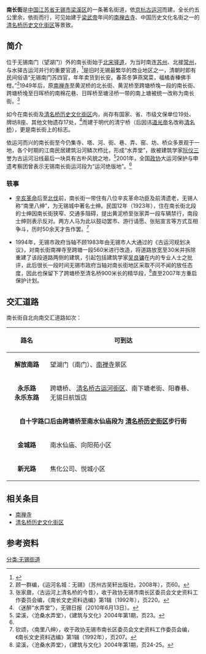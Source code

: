 {{Infobox China Road
|路牌類型 = Wuxi
|中文道路名称=南长街
|道路名称拼音=NANCHANG JIE
|道路方向=NS
|图片= File:WUXI_NANCHANGJIE_St.jpg
|图片说明= 南長街步行街段夜景
|道路属性=
|道路总长度=
|车速限制=
|行车线数量=
|所在地区= [[无锡市|无锡市]][[梁溪区|梁溪区]]
|起点=解放南路
|终点=旺庄路
|道路命名日期=
|命名缘由=
|道路旧名=南上塘
|道路动工日期=
|通车日期=
|路段主要建筑=[[清名桥|清名桥]]
|收费=
}}
'''南长街'''是[[中国|中国]][[江苏省|江苏省]][[无锡市|无锡市]][[梁溪区|梁溪区]]的一条著名街道，依[[京杭大运河|京杭古运河]]而建，全长约五公里余，依街而行，可见始建于[[梁武帝|梁武帝]]年间的[[南禅寺_(无锡)|南禅古寺]]、中国历史文化名街之一的[[清名桥历史文化街区|清名桥历史文化街区]]等景致。

== 简介 ==
位于无锡南门（望湖门）外的南长街始于[[北宋|北宋]][[驿道|驿道]]，为当时南连[[苏州|苏州]]、北接[[常州|常州]]，与水驿古运河并行的重要官道，<ref>{{Cite web |url=http://www.wxrb.com/501/wwh/wwh_17/200908/t20090806_496692.html |title=〈南长街：驿道马蹄疾〉，《无锡新传媒网》（2009年8月6日）。 |access-date=2014年8月7日 |archive-url=https://web.archive.org/web/20150602022732/http://www1.wxrb.com/501/wwh/wwh_17/200908/t20090806_496692.html |archive-date=2015年6月2日 |dead-url=yes }}</ref>是旧时无锡最繁华的商业地区之一，清朝时即有民间俗语“无锡南门苏四官，年年卖货到长安。春茶冬笋燕窝菜，福橘香榛佛手柑。”<ref>顾一群编，《运河名城：无锡》（苏州古吴轩出版社，2008年），页60。</ref>1949年后，原[[南禅寺_(無錫)|南禅寺]]至黄泥桥的北长街、黄泥桥至跨塘桥堍一段的南长街、跨塘桥堍至日晖桥的南棉花巷、日晖桥至塘泾桥一带的南上塘被统一改称为南长街。<ref>张家鼐，〈古运河上清名桥的今昔〉，收于政协无锡市南长区委员会文史资料工作委员会编，《南长文史资料选编》第1辑（1992年），页220。</ref>

如今在南长街及[[清名桥历史文化街区|清名桥历史文化街区]]内，尚存有国家、省、市级文保单位19处、牌坊8座、其他文物遗存17处，<ref name="相关新闻">〈迷醉“水弄堂”〉，无锡日报（2010年6月13日）。</ref>而建于明代的清宁桥（后因讳[[道光帝|道光帝]]名改称[[清名桥|清名桥]]），更是南长街上的标志。

依运河而兴的南长街至今仍集寺、塔、河、街、巷、弄、窑、坊、桥众多景观于一地，各个时期的江南民居建筑沿河鳞次栉比，形成“水弄堂”，故被建筑学家[[阮仪三|阮仪三]]誉为古运河沿线最后一块具有古朴风貌之地，<ref>梁溪，〈沧桑水弄堂〉，《建筑与文化》2004年第1期，页23。</ref>2001年，全国[[政协|政协]]大运河保护与申遗考察团曾表示无锡南长街运河段为“运河绝版地”。<ref name="相关新闻"></ref>

=== 轶事 ===

* [[辛亥革命|辛亥革命]]后至[[北伐|北伐]]前，南长街一带住有八位辛亥革命功臣及前清遗老，无锡人称“南里八绅”，为无锡城中著名士绅。民国12年（1923年），住在南长街北段的士绅因南长街狭窄、交通多阻碍，提出黄泥桥至张家弄一段车辆禁行，南段士绅则表示反对。两方人马为此以鼓动罢市、游行请愿、张贴宣言等方式互相争斗，历时50余天才告作罢。<ref>钦颂，〈南里八绅〉，收于政协无锡市南长区委员会文史资料工作委员会编，《南长文史资料选编》第1辑（1992年），页207。</ref>

* 1994年，无锡市政府当轴不顾1983年由无锡市人大通过的《古运河规划决议》，对南长街南禅寺至跨塘一段560米进行改造，将道路放宽至30米并拆除重建了该段道路两侧的建筑，引起包括建筑学家[[吴良镛|吴良镛]]在内的专业人士之批评，此后很长一段时间无锡市政府当轴对南长街地区采取不问不闻的放任态度，因此也保留下了跨塘桥至清名桥900米长的精华段，<ref>梁溪，〈沧桑水弄堂〉，《建筑与文化》2004年第1期，页24-25。</ref>直至2007年方重启保护计划。

== 交汇道路 ==

南长街自北向南交汇道路如次：

{| class="wikitable" width=80% 
|- 
! scope="col" width="90" |路名 
! 可到达
|-
| align="center"| '''解放南路'''
| 望湖门（南门）、[[南禅寺_(无锡)|南禅寺]]景区
|-
| align="center"| '''永乐路'''<br>'''永乐东路'''
| 跨塘桥、 [[清名桥古运河街区|清名桥古运河街区]]、南下塘老街、阳春巷、无锡日航饭店
|-
| colspan=2 align="center"| '''自十字路口后由跨塘桥至南水仙庙段为 [[清名桥历史街区|清名桥历史街区]]步行街'''
|- 
| align="center"| '''金城路'''
| 南水仙庙、向阳苑小区
|- 
| align="center"| '''新光路'''
| 焦化公司、悦城小区
|}

== 相关条目 ==
* [[南禅寺_(无锡)|南禅寺]]
* [[清名桥历史文化街区|清名桥历史文化街区]]

== 参考资料 ==

{{reflist}}

[[分类:无锡街道|分类:无锡街道]]